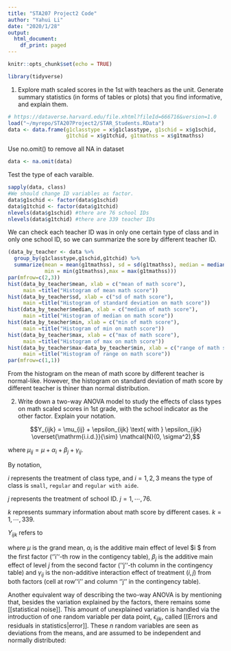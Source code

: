 ```yaml
---
title: "STA207 Project2 Code"
author: "Yahui Li"
date: "2020/1/28"
output: 
  html_document:
    df_print: paged
---
```


```r
knitr::opts_chunk$set(echo = TRUE)
```
```r
library(tidyverse)
```

1.  Explore math scaled scores in the 1st with teachers as the unit. Generate summary statistics (in forms of tables or plots) that you find informative, and explain them. 

```r
# https://dataverse.harvard.edu/file.xhtml?fileId=666716&version=1.0
load("~/myrepo/STA207Project2/STAR_Students.RData")
data <- data.frame(g1classtype = x$g1classtype, g1schid = x$g1schid, 
                   g1tchid = x$g1tchid, g1tmathss = x$g1tmathss)
```

Use no.omit() to remove all NA in dataset

```r
data <- na.omit(data)
```

Test the type of each varaible.

```r
sapply(data, class)
#We should change ID variables as factor.
data$g1schid <- factor(data$g1schid)
data$g1tchid <- factor(data$g1tchid)
nlevels(data$g1schid) #there are 76 school IDs
nlevels(data$g1tchid) #there are 339 teacher IDs
```

We can check each teacher ID was in only one certain type of class and in only one school ID, so we can summarize the sore by different teacher ID.

```r
(data_by_teacher <- data %>%
  group_by(g1classtype,g1schid,g1tchid) %>%
  summarize(mean = mean(g1tmathss), sd = sd(g1tmathss), median = median(g1tmathss),
            min = min(g1tmathss),max = max(g1tmathss)))
par(mfrow=c(2,3))
hist(data_by_teacher$mean, xlab = c("mean of math score"), 
     main =title("Histogram of mean math score"))
hist(data_by_teacher$sd, xlab = c("sd of math score"), 
     main =title("Histogram of standard deviation on math score"))
hist(data_by_teacher$median, xlab = c("median of math score"), 
     main =title("Histogram of median on math score"))
hist(data_by_teacher$min, xlab = c("min of math score"), 
     main =title("Histogram of min on math score"))
hist(data_by_teacher$max, xlab = c("max of math score"), 
     main =title("Histogram of max on math score"))
hist(data_by_teacher$max-data_by_teacher$min, xlab = c("range of math score"), 
     main =title("Histogram of range on math score"))
par(mfrow=c(1,1))
```

From the histogram on the mean of math score by different teacher is normal-like. However, the histogram on standard deviation of math score by different teacher is thiner than normal distribution.



2.  Write down a two-way ANOVA model to study the effects of class types on math scaled scores in 1st grade, with the school indicator as the other factor. Explain your notation.

$$Y_{ijk} = \mu_{ij} + \epsilon_{ijk} \text{ with } \epsilon_{ijk} \overset{\mathrm{i.i.d.}}{\sim} \mathcal{N}(0, \sigma^2),$$

where 
$\mu_{ij} = \mu + \alpha_i + \beta_j + \gamma_{ij}$.

By notation, 

$i$ represents the treatment of class type, and  $i = 1, 2, 3$ means the type of class is `small`, `regular` and `regular with aide`.

$j$ represents the treatment of school ID. $j = 1, \cdots, 76$.

$k$ represents summary information about math score by different cases. $k = 1, \cdots, 339$.

$Y_{ijk}$ refers to  

where $\mu$ is the grand mean, $\alpha_i$ is the additive main effect of level $i $ from the first factor (''i''-th row in the contigency table), $\beta_j$ is the additive main effect of level $j$ from the second factor (''j''-th column in the contingency table) and $\gamma_{ij}$ is the non-additive interaction effect of treatment $(i,j)$ from both factors (cell at row ''i'' and column ''j'' in the contingency table).

Another equivalent way of describing the two-way ANOVA is by mentioning that, besides the variation explained by the factors, there remains some [[statistical noise]]. This amount of unexplained variation is handled via the introduction of one random variable per data point, $\epsilon_{ijk}$, called [[Errors and residuals in statistics|error]]. These $n$ random variables are seen as deviations from the means, and are assumed to be independent and normally distributed:




